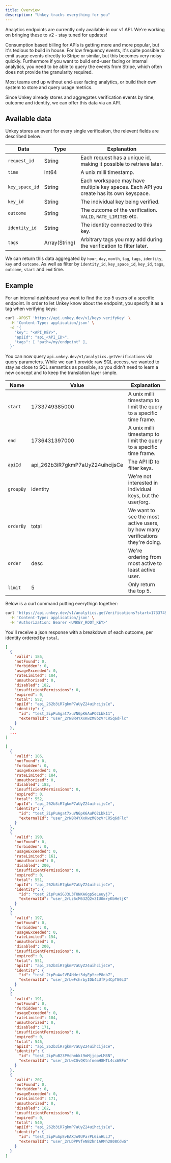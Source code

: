 ```yaml
---
title: Overview
description: "Unkey tracks everything for you"
---
```


<Note>
Analytics endpoints are currently only available in our v1 API. We're working on bringing these to v2 - stay tuned for updates!
</Note>


Consumption based billing for APIs is getting more and more popular, but it's tedious to build in house. For low frequency events, it's quite possible to emit usage events directly to Stripe or similar, but this becomes very noisy quickly. Furthermore if you want to build end-user facing or internal analytics, you need to be able to query the events from Stripe, which often does not provide the granularity required.

Most teams end up without end-user facing analytics, or build their own system to store and query usage metrics.

Since Unkey already stores and aggregates verification events by time, outcome and identity, we can offer this data via an API.


## Available data

Unkey stores an event for every single verification, the relevent fields are described below:

| Data           | Type          | Explanation                                                                            |
|----------------|---------------|----------------------------------------------------------------------------------------|
| `request_id`   | String        | Each request has a unique id, making it possible to retrieve later.                    |
| `time`         | Int64         | A unix milli timestamp.                                                                |
| `key_space_id` | String        | Each workspace may have multiple key spaces. Each API you create has its own keyspace. |
| `key_id`       | String        | The individual key being verified.                                                     |
| `outcome`      | String        | The outcome of the verification. `VALID`, `RATE_LIMITED` etc.                          |
| `identity_id`  | String        | The identity connected to this key.                                                    |
| `tags`         | Array(String) | Arbitrary tags you may add during the verification to filter later.                    |

We can return this data aggregated by `hour`, `day`, `month`, `tag`, `tags`, `identity`, `key` and `outcome`.
As well as filter by `identity_id`, `key_space_id`, `key_id`, `tags`, `outcome`, `start` and `end` time.

## Example

For an internal dashboard you want to find the top 5 users of a specific endpoint. In order to let Unkey know about the endpoint, you specify it as a tag when verifying keys:

```bash Tagging a verification {6}
curl -XPOST 'https://api.unkey.dev/v1/keys.verifyKey' \
  -H 'Content-Type: application/json' \
  -d '{
    "key": "<API_KEY>",
    "apiId": "api_<API_ID>",
    "tags": [ "path=/my/endpoint" ],
  }'
```


You can now query `api.unkey.dev/v1/analytics.getVerifications` via query parameters.
While we can't provide raw SQL access, we wanted to stay as close to SQL semantics as possible, so you didn't need to learn a new concept and to keep the translation layer simple.

| Name           | Value                            | Explanation                                                                    |
|----------------|----------------------------------|--------------------------------------------------------------------------------|
| `start`        | 1733749385000                    | A unix milli timestamp to limit the query to a specific time frame.            |
| `end`          | 1736431397000                    | A unix milli timestamp to limit the query to a specific time frame.            |
| `apiId`        | api_262b3iR7gkmP7aUyZ24uihcijsCe | The API ID to filter keys.                                                     |
| `groupBy`      | identity                         | We're not interested in individual keys, but the user/org.                     |
| `orderBy`      | total                            | We want to see the most active users, by how many verifications they're doing. |
| `order`        | desc                             | We're ordering from most active to least active user.                          |
| `limit`        | 5                                | Only return the top 5.                                                        |

Below is a curl command putting everythign together:

```bash
curl 'https://api.unkey.dev/v1/analytics.getVerifications?start=1733749385000&end=1736431397000&apiId=api_262b3iR7gkmP7aUyZ24uihcijsCe&groupBy=identity&orderBy=total&order=desc&limit=5' \
  -H 'Content-Type: application/json' \
  -H 'Authorization: Bearer <UNKEY_ROOT_KEY>'
```

You'll receive a json response with a breakdown of each outcome, per identity ordered by `total`.

<CodeGroup>

```json First Row
[
  {
    "valid": 186,
    "notFound": 0,
    "forbidden": 0,
    "usageExceeded": 0,
    "rateLimited": 184,
    "unauthorized": 0,
    "disabled": 182,
    "insufficientPermissions": 0,
    "expired": 0,
    "total": 552,
    "apiId": "api_262b3iR7gkmP7aUyZ24uihcijsCe",
    "identity": {
      "id": "test_2ipPuAgat7xuVNGpK6AuPQ2Lbk11",
      "externalId": "user_2rNBR4YXxKwzM8bzVrCR5q6dFlc"
    }
  },
  ...
]
```

```json Full Response
[
  {
    "valid": 186,
    "notFound": 0,
    "forbidden": 0,
    "usageExceeded": 0,
    "rateLimited": 184,
    "unauthorized": 0,
    "disabled": 182,
    "insufficientPermissions": 0,
    "expired": 0,
    "total": 552,
    "apiId": "api_262b3iR7gkmP7aUyZ24uihcijsCe",
    "identity": {
      "id": "test_2ipPuAgat7xuVNGpK6AuPQ2Lbk11",
      "externalId": "user_2rNBR4YXxKwzM8bzVrCR5q6dFlc"
    }
  },
  {
    "valid": 190,
    "notFound": 0,
    "forbidden": 0,
    "usageExceeded": 0,
    "rateLimited": 161,
    "unauthorized": 0,
    "disabled": 200,
    "insufficientPermissions": 0,
    "expired": 0,
    "total": 551,
    "apiId": "api_262b3iR7gkmP7aUyZ24uihcijsCe",
    "identity": {
      "id": "test_2ipPuAiGJ3L3TUNKA6gp5eLeuyj7",
      "externalId": "user_2rLz6cM63ZQ2v3IU0mryKbHetjK"
    }
  },
  {
    "valid": 197,
    "notFound": 0,
    "forbidden": 0,
    "usageExceeded": 0,
    "rateLimited": 154,
    "unauthorized": 0,
    "disabled": 200,
    "insufficientPermissions": 0,
    "expired": 0,
    "total": 551,
    "apiId": "api_262b3iR7gkmP7aUyZ24uihcijsCe",
    "identity": {
      "id": "test_2ipPuAwJVE4Hdet3dyEpYreP8ob7",
      "externalId": "user_2rLwFchrbyIDb4LUfFp4CpTG0L3"
    }
  },
  {
    "valid": 191,
    "notFound": 0,
    "forbidden": 0,
    "usageExceeded": 0,
    "rateLimited": 184,
    "unauthorized": 0,
    "disabled": 171,
    "insufficientPermissions": 0,
    "expired": 0,
    "total": 546,
    "apiId": "api_262b3iR7gkmP7aUyZ24uihcijsCe",
    "identity": {
      "id": "test_2ipPuB23PVchmbkt9mMjjcpvLM8N",
      "externalId": "user_2rLwCGvQKtnfnemH8HTL4cxWBFo"
    }
  },
  {
    "valid": 207,
    "notFound": 0,
    "forbidden": 0,
    "usageExceeded": 0,
    "rateLimited": 171,
    "unauthorized": 0,
    "disabled": 162,
    "insufficientPermissions": 0,
    "expired": 0,
    "total": 540,
    "apiId": "api_262b3iR7gkmP7aUyZ24uihcijsCe",
    "identity": {
      "id": "test_2ipPuApEvEAXJo9UParPL6inHLLJ",
      "externalId": "user_2rLDPPVfeNB2hn1ARMh2808CdwG"
    }
  }
]

```
</CodeGroup>
